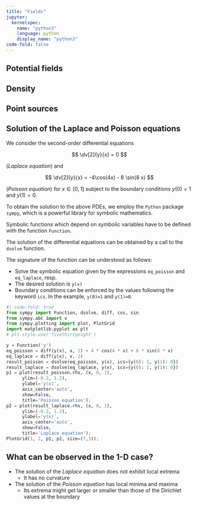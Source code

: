 ```yaml
---
title: "Fields"
jupyter:
  kernelspec: 
    name: "python3"
    language: python
    display_name: "python3"
code-fold: false
---
```


## Potential fields

## Density

## Point sources

## Solution of the Laplace and Poisson equations

We consider the second-order differential equations

$$
\dv[2]{y}{x} = 0
$$

(*Laplace equation*) and 

$$
\dv[2]{y}{x} = -4\cos(4x) - 8 \sin(8 x)
$$

(*Poisson equation*) for $x \in [0, 1]$ subject to the boundary conditions $y(0)=1$ and $y(1)=0$.

To obtain the solution to the above PDEs, we employ the `Python` package `sympy`, which is a powerful library for symbolic mathematics.

Symbolic functions which depend on symbolic variables have to be defined with the function `Function`.

The solution of the differential equations can be obtained by a call to the `dsolve` function.

The signature of the function can be understood as follows:

-   Solve the symbolic equation given by the expressions `eq_poisson` and `eq_laplace`, resp.
-   The desired solution is `y(x)`
-   Boundary conditions can be enforced by the values following the keyword `ics`. In the example, `y(0)=1` and `y(1)=0`.

```python
#| code-fold: true
from sympy import Function, dsolve, diff, cos, sin
from sympy.abc import x
from sympy.plotting import plot, PlotGrid
import matplotlib.pyplot as plt
# plt.style.use('fivethirtyeight')

y = Function('y')
eq_poisson = diff(y(x), x, 2) + 4 * cos(4 * x) + 8 * sin(8 * x)
eq_laplace = diff(y(x), x, 2)
result_poisson = dsolve(eq_poisson, y(x), ics={y(0): 1, y(1): 0})
result_laplace = dsolve(eq_laplace, y(x), ics={y(0): 1, y(1): 0})
p1 = plot(result_poisson.rhs, (x, 0, 1), 
      ylim=(-0.2, 1.2), 
      ylabel='y(x)', 
      axis_center='auto',
      show=False,
      title='Poisson equation');
p2 = plot(result_laplace.rhs, (x, 0, 1), 
      ylim=(-0.2, 1.2), 
      ylabel='y(x)', 
      axis_center='auto',
      show=False,
      title='Laplace equation');
PlotGrid(1, 2, p1, p2, size=(7,3));
```
## What can be observed in the 1-D case?

-   The solution of the *Laplace equation* does not exhibit local extrema
    -   It has no curvature
-   The solution of the *Poisson equation* has local minima and maxima
    -   Its extrema might get larger or smaller than those of the Dirichlet values at the boundary